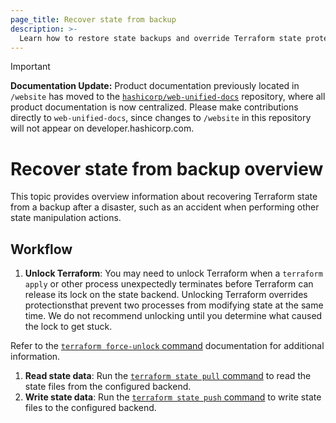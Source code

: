 ```yaml
---
page_title: Recover state from backup 
description: >-
  Learn how to restore state backups and override Terraform state protections to fix state errors with the Terraform CLI.
---
```


> [!IMPORTANT]  
> **Documentation Update:** Product documentation previously located in `/website` has moved to the [`hashicorp/web-unified-docs`](https://github.com/hashicorp/web-unified-docs) repository, where all product documentation is now centralized. Please make contributions directly to `web-unified-docs`, since changes to `/website` in this repository will not appear on developer.hashicorp.com.

# Recover state from backup overview

This topic provides overview information about recovering Terraform state from a backup after a disaster, such as an accident when performing
other state manipulation actions.

## Workflow

1. **Unlock Terraform**: You may need to unlock Terraform when a `terraform apply` or other process unexpectedly terminates before Terraform can release its lock on the state backend. Unlocking Terraform overrides protectionsthat prevent two processes from modifying state at the same time. We do not recommend unlocking until you determine what caused the lock to get stuck. 

  Refer to the [`terraform force-unlock` command](/terraform/cli/commands/force-unlock) documentation for additional information.  
  
1. **Read state data**: Run the [`terraform state pull` command](/terraform/cli/commands/state/pull) to read the state files from the configured backend. 
1. **Write state data**: Run the [`terraform state push` command](/terraform/cli/commands/state/push) to write state files to the configured backend.